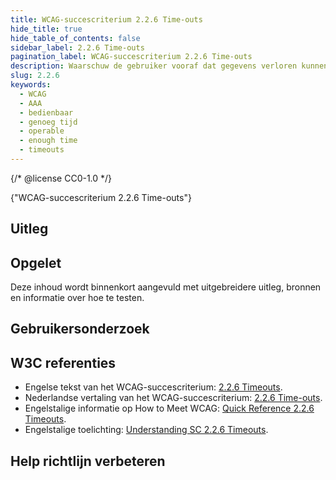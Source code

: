 ```yaml
---
title: WCAG-succescriterium 2.2.6 Time-outs
hide_title: true
hide_table_of_contents: false
sidebar_label: 2.2.6 Time-outs
pagination_label: WCAG-succescriterium 2.2.6 Time-outs
description: Waarschuw de gebruiker vooraf dat gegevens verloren kunnen gaan, als deze wordt uitgelogd vanwege inactiviteit op de website. Behalve wanneer deze gegevens meer dan 20 uur bewaard worden.
slug: 2.2.6
keywords:
  - WCAG
  - AAA
  - bedienbaar
  - genoeg tijd
  - operable
  - enough time
  - timeouts
---
```


{/* @license CC0-1.0 */}


<WcagHeadingGroup level={1} conformanceLevel="Niveau AAA">
  {"WCAG-succescriterium 2.2.6 Time-outs"}
</WcagHeadingGroup>

<SpotlightSection>
  <Markdown omitH1 headinglevel={3}>
    <AAAMessage />
  </Markdown>
</SpotlightSection>

## Uitleg

<Summary />

## Opgelet

Deze inhoud wordt binnenkort aangevuld met uitgebreidere uitleg, bronnen en informatie over hoe te testen.

## Gebruikersonderzoek

<CTAGebruikersonderzoek />

## W3C referenties

- Engelse tekst van het WCAG-succescriterium: [<span lang="en">2.2.6 Timeouts</span>](https://www.w3.org/TR/WCAG22/#timeouts).
- Nederlandse vertaling van het WCAG-succescriterium: [2.2.6 Time-outs](https://www.w3.org/Translations/WCAG22-nl/#time-outs).
- Engelstalige informatie op <span lang="en">How to Meet WCAG</span>: [<span lang="en">Quick Reference 2.2.6 Timeouts</span>](https://www.w3.org/WAI/WCAG22/quickref/#timeouts).
- Engelstalige toelichting: [<span lang="en">Understanding SC 2.2.6 Timeouts</span>](https://www.w3.org/WAI/WCAG22/Understanding/timeouts.html).

<SpotlightSection>
  <Markdown omitH1 headinglevel={3}>
    <Disclaimer />
  </Markdown>
</SpotlightSection>

## Help richtlijn verbeteren

<Markdown omitH1 headinglevel={3}>
  <WCAGFooterInfo />
</Markdown>
